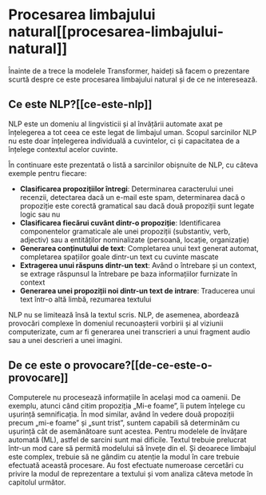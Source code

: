 # Procesarea limbajului natural[[procesarea-limbajului-natural]]

<CourseFloatingBanner
    chapter={1}
    classNames="absolute z-10 right-0 top-0"
/>

Înainte de a trece la modelele Transformer, haideți să facem o prezentare scurtă despre ce este procesarea limbajului natural și de ce ne interesează.

## Ce este NLP?[[ce-este-nlp]]

NLP este un domeniu al lingvisticii și al învățării automate axat pe înțelegerea a tot ceea ce este legat de limbajul uman. Scopul sarcinilor NLP nu este doar înțelegerea individuală a cuvintelor, ci și capacitatea de a înțelege contextul acelor cuvinte.

În continuare este prezentată o listă a sarcinilor obișnuite de NLP, cu câteva exemple pentru fiecare:

- **Clasificarea propozițiilor întregi**: Determinarea caracterului unei recenzii, detectarea dacă un e-mail este spam, determinarea dacă o propoziție este corectă gramatical sau dacă două propoziții sunt legate logic sau nu
- **Clasificarea fiecărui cuvânt dintr-o propoziție**: Identificarea componentelor gramaticale ale unei propoziții (substantiv, verb, adjectiv) sau a entităților nominalizate (persoană, locație, organizație)
- **Generarea conținutului de text**: Completarea unui text generat automat, completarea spațiilor goale dintr-un text cu cuvinte mascate
- **Extragerea unui răspuns dintr-un text**: Având o întrebare și un context, se extrage răspunsul la întrebare pe baza informațiilor furnizate în context
- **Generarea unei propoziții noi dintr-un text de intrare**: Traducerea unui text într-o altă limbă, rezumarea textului

NLP nu se limitează însă la textul scris. NLP, de asemenea, abordează provocări complexe în domeniul recunoașterii vorbirii și al viziunii computerizate, cum ar fi generarea unei transcrieri a unui fragment audio sau a unei descrieri a unei imagini.

## De ce este o provocare?[[de-ce-este-o-provocare]]

Computerele nu procesează informațiile în același mod ca oamenii. De exemplu, atunci când citim propoziția „Mi-e foame”, îi putem înțelege cu ușurință semnificația. În mod similar, având în vedere două propoziții precum „mi-e foame” și „sunt trist”, suntem capabili să determinăm cu ușurință cât de asemănătoare sunt acestea. Pentru modelele de învățare automată (ML), astfel de sarcini sunt mai dificile. Textul trebuie prelucrat într-un mod care să permită modelului să învețe din el. Și deoarece limbajul este complex, trebuie să ne gândim cu atenție la modul în care trebuie efectuată această procesare. Au fost efectuate numeroase cercetări cu privire la modul de reprezentare a textului și vom analiza câteva metode în capitolul următor.
